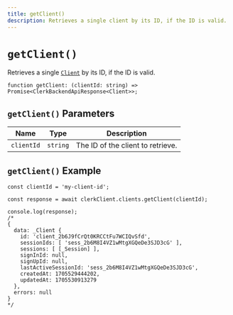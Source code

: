 ```yaml
---
title: getClient()
description: Retrieves a single client by its ID, if the ID is valid.
---
```


# `getClient()`

Retrieves a single [`Client`](/docs/references/javascript/client) by its ID, if the ID is valid.

```tsx
function getClient: (clientId: string) => Promise<ClerkBackendApiResponse<Client>>;
```

## `getClient()` Parameters

| Name | Type | Description |
| --- | --- | --- |
| `clientId` | `string` | The ID of the client to retrieve. |

## `getClient()` Example

```tsx
const clientId = 'my-client-id';

const response = await clerkClient.clients.getClient(clientId);

console.log(response);
/*
{
  data: _Client {
    id: 'client_2b6J9fCrQt0KRCCtFu7WCIQvSfd',
    sessionIds: [ 'sess_2b6M8I4VZ1wMtgXGQeDe3SJD3cG' ],
    sessions: [ [_Session] ],
    signInId: null,
    signUpId: null,
    lastActiveSessionId: 'sess_2b6M8I4VZ1wMtgXGQeDe3SJD3cG',
    createdAt: 1705529444202,
    updatedAt: 1705530913279
  },
  errors: null
}
*/
```
